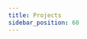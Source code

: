 ```yaml
---
title: Projects
sidebar_position: 60
---
```



<!--
  If you're looking to add content to our Projects page,
  Go to ../../_data/projects.json and add your course.
-->

<ProjectsList />
